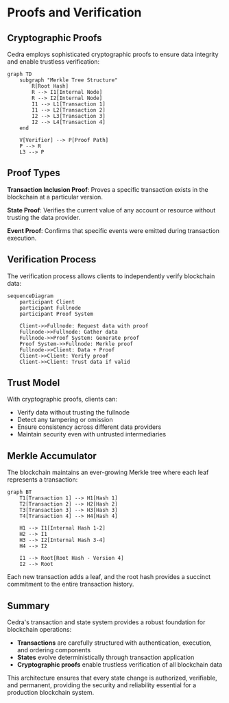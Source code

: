 # Proofs and Verification

## Cryptographic Proofs

Cedra employs sophisticated cryptographic proofs to ensure data integrity and enable trustless verification:

```mermaid
graph TD
    subgraph "Merkle Tree Structure"
        R[Root Hash]
        R --> I1[Internal Node]
        R --> I2[Internal Node]
        I1 --> L1[Transaction 1]
        I1 --> L2[Transaction 2]
        I2 --> L3[Transaction 3]
        I2 --> L4[Transaction 4]
    end

    V[Verifier] --> P[Proof Path]
    P --> R
    L3 --> P
```

## Proof Types

**Transaction Inclusion Proof**: Proves a specific transaction exists in the blockchain at a particular version.

**State Proof**: Verifies the current value of any account or resource without trusting the data provider.

**Event Proof**: Confirms that specific events were emitted during transaction execution.

## Verification Process

The verification process allows clients to independently verify blockchain data:

```mermaid
sequenceDiagram
    participant Client
    participant Fullnode
    participant Proof System

    Client->>Fullnode: Request data with proof
    Fullnode->>Fullnode: Gather data
    Fullnode->>Proof System: Generate proof
    Proof System->>Fullnode: Merkle proof
    Fullnode->>Client: Data + Proof
    Client->>Client: Verify proof
    Client->>Client: Trust data if valid
```

## Trust Model

With cryptographic proofs, clients can:
- Verify data without trusting the fullnode
- Detect any tampering or omission
- Ensure consistency across different data providers
- Maintain security even with untrusted intermediaries

## Merkle Accumulator

The blockchain maintains an ever-growing Merkle tree where each leaf represents a transaction:

```mermaid
graph BT
    T1[Transaction 1] --> H1[Hash 1]
    T2[Transaction 2] --> H2[Hash 2]
    T3[Transaction 3] --> H3[Hash 3]
    T4[Transaction 4] --> H4[Hash 4]

    H1 --> I1[Internal Hash 1-2]
    H2 --> I1
    H3 --> I2[Internal Hash 3-4]
    H4 --> I2

    I1 --> Root[Root Hash - Version 4]
    I2 --> Root
```

Each new transaction adds a leaf, and the root hash provides a succinct commitment to the entire transaction history.

## Summary

Cedra's transaction and state system provides a robust foundation for blockchain operations:

- **Transactions** are carefully structured with authentication, execution, and ordering components
- **States** evolve deterministically through transaction application
- **Cryptographic proofs** enable trustless verification of all blockchain data

This architecture ensures that every state change is authorized, verifiable, and permanent, providing the security and reliability essential for a production blockchain system.